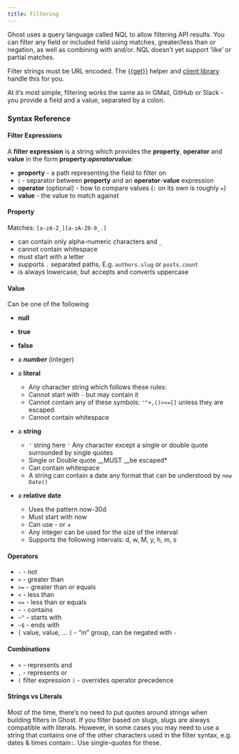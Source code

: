 ```yaml
---
title: Filtering
---
```


Ghost uses a query language called NQL to allow filtering API results. You can filter any field or included field using matches, greater/less than or negation, as well as combining with and/or. NQL doesn’t yet support ’like’ or partial matches.

Filter strings must be URL encoded. The [\{\{get}}](/themes/helpers/functional/get/) helper and [client library](/content-api/javascript/) handle this for you.

At it’s most simple, filtering works the same as in GMail, GitHub or Slack - you provide a field and a value, separated by a colon.

### Syntax Reference

#### Filter Expressions

A **filter expression** is a string which provides the **property**, **operator** and **value** in the form **property:*operator*value**:

* **property** - a path representing the field to filter on
* **:** - separator between **property** and an **operator**-**value** expression
* **operator** (optional) - how to compare values (`:` on its own is roughly `=`)
* **value** - the value to match against

#### Property

Matches: `[a-zA-Z_][a-zA-Z0-9_.]`

* can contain only alpha-numeric characters and `_`
* cannot contain whitespace
* must start with a letter
* supports `.` separated paths, E.g. `authors.slug` or `posts.count`
* is always lowercase, but accepts and converts uppercase

#### Value

Can be one of the following

* **null**

* **true**

* **false**

* a ***number*** (integer)

* a **literal**

  * Any character string which follows these rules:
  * Cannot start with `-` but may contain it
  * Cannot contain any of these symbols: `'"+,()><=[]` unless they are escaped
  * Cannot contain whitespace

* a **string**

  * `'` string here `'` Any character except a single or double quote surrounded by single quotes
  * Single or Double quote \_\_MUST \_\_be escaped\*
  * Can contain whitespace
  * A string can contain a date any format that can be understood by `new Date()`

* a **relative date**

  * Uses the pattern now-30d
  * Must start with now
  * Can use - or +
  * Any integer can be used for the size of the interval
  * Supports the following intervals: d, w, M, y, h, m, s

#### Operators

* `-` - not
* `>` - greater than
* `>=` - greater than or equals
* `<` - less than
* `<=` - less than or equals
* `~` - contains
* `~^` - starts with
* `~$` - ends with
* `[` value, value, … `]` - “in” group, can be negated with `-`

#### Combinations

* `+` - represents and
* `,` - represents or
* `(` filter expression `)` - overrides operator precedence

#### Strings vs Literals

Most of the time, there’s no need to put quotes around strings when building filters in Ghost. If you filter based on slugs, slugs are always compatible with literals. However, in some cases you may need to use a string that contains one of the other characters used in the filter syntax, e.g. dates & times contain`:`. Use single-quotes for these.
